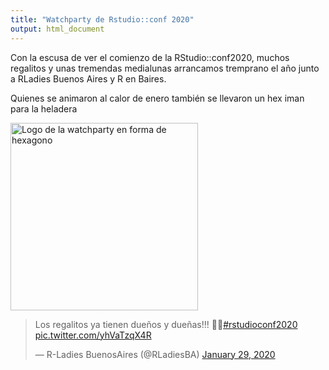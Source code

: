 ```yaml
---
title: "Watchparty de Rstudio::conf 2020"
output: html_document
---
```



Con la escusa de ver el comienzo de la RStudio::conf2020, muchos regalitos y unas tremendas medialunas arrancamos tremprano el año junto a RLadies Buenos Aires y R en Baires.

Quienes se animaron al calor de enero también se llevaron un hex iman para la heladera


<img src="img/watchparty.png" alt="Logo de la watchparty en forma de hexagono"  class="center" width="300"/>




<blockquote class="twitter-tweet"><p lang="es" dir="ltr">Los regalitos ya tienen dueños y dueñas!!! 🎁🎁<a href="https://twitter.com/hashtag/rstudioconf2020?src=hash&amp;ref_src=twsrc%5Etfw">#rstudioconf2020</a> <a href="https://t.co/yhVaTzqX4R">pic.twitter.com/yhVaTzqX4R</a></p>&mdash; R-Ladies BuenosAires (@RLadiesBA) <a href="https://twitter.com/RLadiesBA/status/1222564128688168962?ref_src=twsrc%5Etfw">January 29, 2020</a></blockquote> <script async src="https://platform.twitter.com/widgets.js" charset="utf-8"></script>